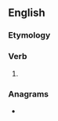 ==English==

===Etymology===
{{suffix|en|open|est|nocat=1}}

===Verb===
{{head|en|verb form}}

# {{en-archaic second-person singular of|open}}

===Anagrams===
* {{anagrams|en|a=eenopst|Speeton|open set|pentose|pontees|posteen|poteens}}
